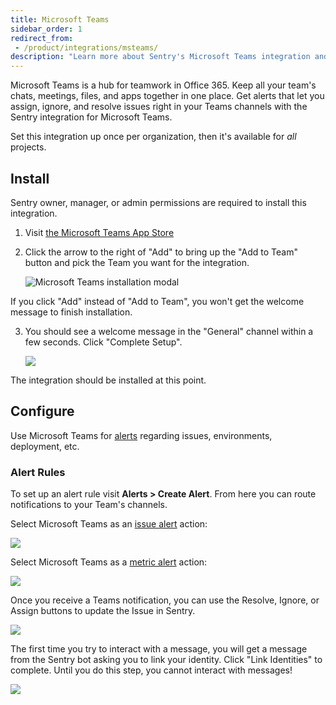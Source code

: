 ```yaml
---
title: Microsoft Teams
sidebar_order: 1
redirect_from:
 - /product/integrations/msteams/
description: "Learn more about Sentry's Microsoft Teams integration and how you can get alerts that let you assign, ignore, and resolve issues right in your Teams channels."
---
```


Microsoft Teams is a hub for teamwork in Office 365. Keep all your team's chats, meetings, files, and apps together in one place. Get alerts that let you assign, ignore, and resolve issues right in your Teams channels with the Sentry integration for Microsoft Teams.

Set this integration up once per organization, then it's available for _all_ projects.

## Install

<Note>

Sentry owner, manager, or admin permissions are required to install this integration.

</Note>

1. Visit [the Microsoft Teams App Store](https://teams.microsoft.com/l/app/5adee720-30de-4006-a342-d454317db1d4)

2. Click the arrow to the right of "Add" to bring up the "Add to Team" button and pick the Team you want for the integration.

   ![Microsoft Teams installation modal](msteams-add-to-team.png)

<Alert level="warning" title="Note">
If you click "Add" instead of "Add to Team", you won't get the welcome message to finish installation.
</Alert>

3. You should see a welcome message in the "General" channel within a few seconds. Click "Complete Setup".

   ![](msteams-welcome-message.png)

The integration should be installed at this point.


## Configure

Use Microsoft Teams for [alerts](/product/alerts/) regarding issues, environments, deployment, etc.

### Alert Rules

To set up an alert rule visit **Alerts > Create Alert**. From here you can route notifications to your Team's channels.

Select Microsoft Teams as an [issue alert](/product/alerts/alert-types/#issue-alerts) action:

![](msteams-add-action.png)

Select Microsoft Teams as a [metric alert](/product/alerts/alert-types/#metric-alerts) action:

![](msteams_metric_alert_rule.png)

Once you receive a Teams notification, you can use the Resolve, Ignore, or Assign buttons to update the Issue in Sentry.

![](msteams-alert-message.png)

The first time you try to interact with a message, you will get a message from the Sentry bot asking you to link your identity. Click "Link Identities" to complete. Until you do this step, you cannot interact with messages!

![](msteams-link-identity.png)
